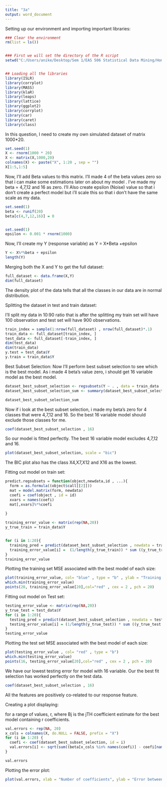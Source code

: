 ---
title: "3a"
output: word_document
---


Setting up our environment and importing important libraries:

```{r}

### Clear the environment 
rm(list = ls())


### First we will set the directory of the R script 
setwd("C:/Users/anike/Desktop/Sem 1/EAS 506 Statistical Data Mining/Homework/Homework 3")


## Loading all the libraries 
library(ISLR)
library(corrplot)
library(MASS)
library(klaR)
library(leaps)
library(lattice)
library(ggplot2)
library(corrplot)
library(car)
library(caret)
library(class)

```

In this question, I need to create my own simulated dataset of matrix 1000*20. 

```{r}
set.seed(1)
X <- rnorm(1000 * 20)
X <- matrix(X,1000,20)
colnames(X) <- paste("X", 1:20 , sep = "")
X[1:5,1:5]
```

Now, I'll add Beta values to this matrix. I'll made 4 of the beta values zero so that i can make some estimations later on about my model .
I've made my beta = 4,7,12 and 16 as zero. 
I'll Also create epsilon (Noise) value so that i don't create a perfect model but i'll scale this so that i don't have the same scale as my data.  

```{r}
set.seed(1)
beta <- runif(20)
beta[c(4,7,12,16)] = 0


set.seed(1)
epsilon <- 0.001 * rnorm(1000)


```



Now, I'll create my Y (response variable) as Y = X*Beta +epsilon 

```{r}
Y <- X%*%beta + epsilon
length(Y)
```

Merging both the X and Y to get the full dataset: 

```{r}
full_dataset <- data.frame(X,Y)
dim(full_dataset)
```




The density plot of the data tells that all the classes in our data are in normal distribution. 


Splitting the dataset in test and train dataset: 

I'll split my data in 10:90 ratio that is after the splitting my train set will have 100 observation and test set will have 900 observations.

```{r}
train_index = sample(1:nrow(full_dataset) , nrow(full_dataset)*.1)
train_data <- full_dataset[train_index, ]
test_data <- full_dataset[-train_index, ]
dim(test_data)
dim(train_data)
y.test = test_data$Y
y.train = train_data$Y
```

Best Subset Selection: 
Now I'll perform best subset selection to see which is the best model. As i made 4 beta's value zero, i should get 16 variable model as the best model.
```{r}
dataset_best_subset_selection <- regsubsets(Y ~ . , data = train_data , nbest = 1,  really.big = TRUE , nvmax = 21) 
dataset_best_subset_selection_sum <- summary(dataset_best_subset_selection)

dataset_best_subset_selection_sum
```
Now if i look at the best subset selection, i made my beta's zero for 4 classes that were 4,7,12 and 16. So the best 16 variable model should exclude those classes for me. 

```{r}
coef(dataset_best_subset_selection , 16)
```
So our model is fitted perfectly. The best 16 variable model excludes 4,7,12 and 16. 

```{r}
plot(dataset_best_subset_selection, scale = "bic")

```
The BIC plot also has the class X4,X7,X12 and X16 as the lowest. 

Fitting out model on train set: 

```{r}

predict.regsubsets = function(object,newdata,id , ...){
  form = as.formula((object$call[[2]]))
  mat = model.matrix(form, newdata)
  coefi = coef(object , id = id)
  xvars = names(coefi)
  mat[,xvars]%*%coefi
  
}

training_error_value <- matrix(rep(NA,20))  
y_true_train = train_data$Y


for (i in 1:20){
  training_pred = predict(dataset_best_subset_selection , newdata = train_data , id = i )
  training_error_value[i] =  (1/length(y_true_train)) * sum ((y_true_train - training_pred ) ^ 2) #MSE training error
}
training_error_value

```

Plotting the training set MSE associated with the best model of each size: 

```{r}
plot(training_error_value, col= "blue" , type = "b" , ylab = "Training Error Value")
which.min(training_error_value)
points(20, training_error_value[20],col="red" , cex = 2 , pch = 20)
```


Fitting out model on Test set: 
```{r}
testing_error_value <- matrix(rep(NA,20))
y_true_test = test_data$Y
for (i in 1:20){
  testing_pred = predict(dataset_best_subset_selection , newdata = test_data , id = i )
  testing_error_value[i] = (1/length(y_true_test)) * sum ((y_true_test - testing_pred ) ^ 2) # MSE testing error 
}
testing_error_value
```

Plotting the test set MSE associated with the best model of each size:

```{r}
plot(testing_error_value , col= "red" , type = "b")
which.min(testing_error_value)
points(16, testing_error_value[20],col="red" , cex = 2 , pch = 20)

```
We have our lowest testing error for model with 16 variable. Our the best fit selection has worked perfectly on the test data.

```{r}
coef(dataset_best_subset_selection , 16)
```

All the features are positively co-related to our response feature.

Creating a plot displaying: 

for a range of values, r, where Bj is the jTH coefficient estimate for the best model containing r coefficients.

```{r}
val.errors <- rep(NA, 20)
x_cols = colnames(X, do.NULL = FALSE, prefix = "X")
for (i in 1:20) {
  coefi <- coef(dataset_best_subset_selection, id = i)
  val.errors[i] <- sqrt(sum((beta[x_cols %in% names(coefi)] - coefi[names(coefi) %in% x_cols])^2) + sum(beta[!(x_cols %in% names(coefi))])^2)
}

val.errors
```
Plotting the error plot: 

```{r}
plot(val.errors, xlab = "Number of coefficients", ylab = "Error between estimated and true coefficients", pch = 19, type = "b")

```







